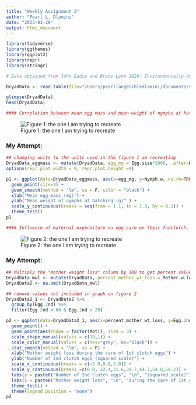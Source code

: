 ```yaml
---
title: "Weekly Assignment 3"
author: "Pearl L. Dlamini"
date: "2023-01-29"
output: html_document
---
```


```r
library(tidyverse)
library(ggthemes)
library(ggplot2)
library(repr)
library(stringr)

# Data obtained from John Eadie and Bruce Lyon 2020: Environmentally-driven escalation of host egg-rejection decimates success of an avian brood parasite

DryadData <- read.table(file="/Users/pearllangelihledlamini/Documents/reproducible_biology/BIOL1007A/DATA/Data_set_dryad_2.csv",header = TRUE, sep=",", stringsAsFactors = TRUE)

glimpse(DryadData)
head(DryadData)

#### Correlation between mean egg mass and mean weight of nymphs at hatching.

```
![Figure 1: the one I am trying to recreate](/Users/pearllangelihledlamini/Documents/reproducible_biology/BIOL1007A/data_pic_1.webp)

### My Attempt:

```r


## changing units to the units used in the figure I am recreating
DryadData_eggmass <- mutate(DryadData, egg_mg = Egg.size*1000, .after=Egg.size)
options(repr.plot.width = 9, repr.plot.height =9)

p1 <- ggplot(data=DryadData_eggmass, aes(x=egg_mg, y=Nymph.w, na.rm=TRUE)) +
  geom_point(size=3) +
  geom_smooth(method = "lm", se = F, color = "black") +
  xlab("Mean egg mass (mg)") +
  ylab("Mean weight of nymphs at hatching (g)" ) +
  scale_y_continuous(breaks = seq(from = 1.1, to = 1.8, by = 0.1)) + 
  theme_test()
p1

```

```r
#### Influence of maternal expenditure on egg care on their 2ndclutch.
```



![Figure 2: the one I am trying to recreate](/Users/pearllangelihledlamini/Documents/reproducible_biology/BIOL1007A/data_pic.webp)

### My Attempt:

```r

## Multiply the "mother weight loss" column by 100 to get percent values
DryadData_mwl <- mutate(DryadData, percent_mother_wt_loss = Mother.w.loss*100, .after=Mother.w.loss)
DryadData2 <- na.omit(DryadData_mwl)

## remove values not included in graph on figure 2
DryadData2_1 <- DryadData2 %>%
  group_by(Egg.2nd) %>%
  filter(Egg.2nd < 60 & Egg.2nd > 20)

p2 <- ggplot(data=DryadData2_1, aes(x=percent_mother_wt_loss, y=Egg.2nd, color=factor(Mot))) +
  geom_point() +
  geom_point(aes(shape = factor(Mot)), size = 3) +
  scale_shape_manual(values = c(19,1)) +
  scale_color_manual(values = c(Yes="grey", No="black")) +
  stat_smooth(method = "lm", se = F) +
  xlab("Mother weight loss during the care of 1st clutch eggs") +
  ylab("Number of 2nd clutch eggs (squared scale)") +
  scale_x_continuous(breaks = c(-5.0,0.0,5.0)) +
  scale_y_continuous(breaks =c(0.0, 22.4,31.6,38.7,44.7,54.8,59.2)) +
  labs(y = paste0("Number of 2nd clutch eggs", "\n", "(squared scale)")) +
  labs(x = paste0("Mother weight loss", "\n", "during the care of 1st clutch eggs")) +
  theme_test() + 
  theme(legend.position = "none")
p2
```

